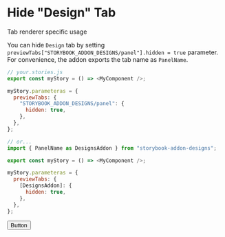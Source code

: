 

<Meta title="Docs/Advanced Usage/Configure Tab" />

# Hide "Design" Tab

<Subtitle>Tab renderer specific usage</Subtitle>

You can hide `Design` tab by setting `previewTabs["STORYBOOK_ADDON_DESIGNS/panel"].hidden = true` parameter. For convenience, the addon exports the tab name as `PanelName`.

```js
// your.stories.js
export const myStory = () => <MyComponent />;

myStory.parameteras = {
  previewTabs: {
    "STORYBOOK_ADDON_DESIGNS/panel": {
      hidden: true,
    },
  },
};

// or...
import { PanelName as DesignsAddon } from "storybook-addon-designs";

export const myStory = () => <MyComponent />;

myStory.parameteras = {
  previewTabs: {
    [DesignsAddon]: {
      hidden: true,
    },
  },
};
```

<Canvas>
  <Story
    name="Sample"
    parameters={{
      viewMode: "docs",
      previewTabs: { [PanelName]: { hidden: true } },
    }}
  >
    <button>Button</button>
  </Story>
</Canvas>
